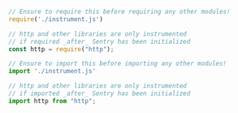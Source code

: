 ```javascript {tabTitle:CommonJS}
// Ensure to require this before requiring any other modules!
require('./instrument.js')

// http and other libraries are only instrumented
// if required _after_ Sentry has been initialized
const http = require("http");
```

```javascript {tabTitle:ESM}
// Ensure to import this before importing any other modules!
import './instrument.js'

// http and other libraries are only instrumented
// if imported _after_ Sentry has been initialized
import http from "http";
```
